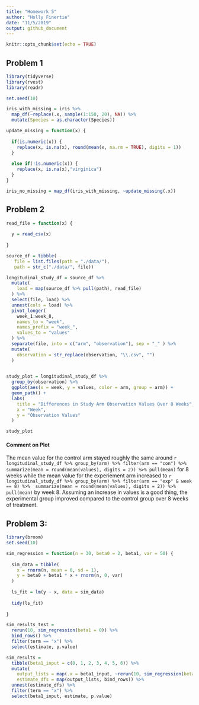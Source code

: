 ```yaml
---
title: "Homework 5"
author: "Holly Finertie"
date: "11/5/2019"
output: github_document
---
```


```r
knitr::opts_chunk$set(echo = TRUE)
```

## Problem 1

```r
library(tidyverse)
library(rvest)
library(readr)

set.seed(10)

iris_with_missing = iris %>% 
  map_df(~replace(.x, sample(1:150, 20), NA)) %>%
  mutate(Species = as.character(Species))
```


```r
update_missing = function(x) {
  
  if(is.numeric(x)) {
    replace(x, is.na(x), round(mean(x, na.rm = TRUE), digits = 1))
  }
  
  else if(!is.numeric(x)) {
    replace(x, is.na(x),"virginica")
  }
}

iris_no_missing = map_df(iris_with_missing, ~update_missing(.x))
```

## Problem 2

```r
read_file = function(x) {
  
  y = read_csv(x)
  
}

source_df = tibble(
   file = list.files(path = "./data/"), 
   path = str_c("./data/", file))

longitudinal_study_df = source_df %>% 
  mutate(
    load = map(source_df %>% pull(path), read_file)
  ) %>% 
  select(file, load) %>% 
  unnest(cols = load) %>% 
  pivot_longer(
    week_1:week_8, 
    names_to = "week",
    names_prefix = "week_", 
    values_to = "values"
  ) %>% 
  separate(file, into = c("arm", "observation"), sep = "_" ) %>% 
  mutate(
    observation = str_replace(observation, "\\.csv", "")
  )
 

study_plot = longitudinal_study_df %>% 
  group_by(observation) %>% 
  ggplot(aes(x = week, y = values, color = arm, group = arm)) + 
  geom_path() + 
  labs(
    title = "Differences in Study Arm Observation Values Over 8 Weeks",
    x = "Week",
    y = "Observation Values"
  )

study_plot
```

#### Comment on Plot

The mean value for the control arm stayed roughly the same around `r longitudinal_study_df %>% group_by(arm) %>% filter(arm == "con") %>%  summarize(mean = round(mean(values), digits = 2)) %>% pull(mean)` for 8 weeks while the mean value for the experiement arm increased to `r longitudinal_study_df %>% group_by(arm) %>% filter(arm == "exp" & week == 8) %>%  summarize(mean = round(mean(values), digits = 2)) %>% pull(mean)` by week 8. Assuming an increase in values is a good thing, the experimental group improved compared to the control group over 8 weeks of treatment. 

## Problem 3: 

```r
library(broom)
set.seed(10)

sim_regression = function(n = 30, beta0 = 2, beta1, var = 50) {
  
  sim_data = tibble(
    x = rnorm(n, mean = 0, sd = 1),
    y = beta0 + beta1 * x + rnorm(n, 0, var)
  )
  
  ls_fit = lm(y ~ x, data = sim_data)
  
  tidy(ls_fit)
    
}

sim_results_test = 
  rerun(10, sim_regression(beta1 = 0)) %>% 
  bind_rows() %>% 
  filter(term == "x") %>% 
  select(estimate, p.value)

sim_results = 
  tibble(beta1_input = c(0, 1, 2, 3, 4, 5, 6)) %>% 
  mutate(
    output_lists = map(.x = beta1_input, ~rerun(10, sim_regression(beta1 = .x))),
    estimate_dfs = map(output_lists, bind_rows)) %>% 
  unnest(estimate_dfs) %>% 
  filter(term == "x") %>% 
  select(beta1_input, estimate, p.value) 
  
```

